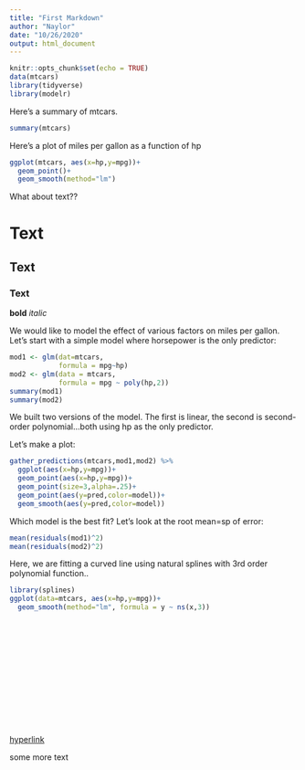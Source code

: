 ```yaml
---
title: "First Markdown"
author: "Naylor"
date: "10/26/2020"
output: html_document
---
```


```r
knitr::opts_chunk$set(echo = TRUE)
data(mtcars)
library(tidyverse)
library(modelr)
```

Here's a summary of mtcars. 
```r
summary(mtcars)
```



Here's a plot of miles per gallon as a function of hp
```r
ggplot(mtcars, aes(x=hp,y=mpg))+
  geom_point()+
  geom_smooth(method="lm")
```


What about text??

# Text
## Text
### Text

**bold**
*italic*

We would like to model the effect of various factors on miles per gallon.
Let's start with a simple model where horsepower is the only predictor:

```r
mod1 <- glm(dat=mtcars,
            formula = mpg~hp)
mod2 <- glm(data = mtcars,
            formula = mpg ~ poly(hp,2))
summary(mod1)
summary(mod2)
```

We built two versions of the model. The first is linear, the second is second-order
polynomial...both using hp as the only predictor.

Let's make a plot:
```r

gather_predictions(mtcars,mod1,mod2) %>%
  ggplot(aes(x=hp,y=mpg))+
  geom_point(aes(x=hp,y=mpg))+
  geom_point(size=3,alpha=.25)+
  geom_point(aes(y=pred,color=model))+
  geom_smooth(aes(y=pred,color=model))
```

Which model is the best fit?
Let's look at the root mean=sp of error:

```r
mean(residuals(mod1)^2)
mean(residuals(mod2)^2)
```


Here, we are fitting a curved line using natural splines with  3rd order polynomial function..
```r
library(splines)
ggplot(data=mtcars, aes(x=hp,y=mpg))+
  geom_smooth(method="lm", formula = y ~ ns(x,3))

```


<br/><br/><br/><br/><br/><br/><br/><br/><br/><br/><br/>

[hyperlink](https://www.google.com/) 

some more text
